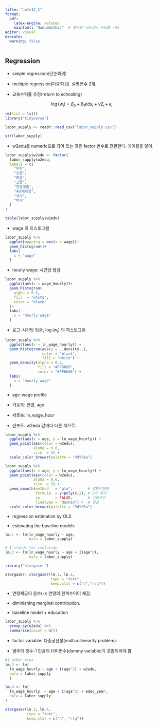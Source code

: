 ```yaml
---
title: "note12_1"
format: 
  pdf:
    latex-engine: xelatex
    mainfont: "NanumGothic"  # 예시로 나눔고딕 폰트를 사용
editor: visual
execute: 
  warning: false
---
```


## Regression

-   simple regression(단순회귀)

-   multiple regression(다중회귀). 설명변수 2개.

-   교육수익률 추정(return to schooling)

$$
\log(w_i) = \beta_0 + \beta_1 edu_i + \gamma Z_i + e_i
$$

```r
rm(list = ls())
library("tidyverse")

labor_supply <- readr::read_csv("labor_supply.csv") 

str(labor_supply)
```

-   w2edu를 numeric으로 되어 있는 것은 factor 변수로 전환한다. 레이블을 달아.

```r
labor_supply$w2edu <- factor(
  labor_supply$w2edu,
  labels = c(
    "무학",
    "초졸",
    "중졸",
    "고졸",
    "전문대졸",
    "4년제대졸",
    "석사",
    "박사"
  )
)

table(labor_supply$w2edu)
```

-   wage 의 히스토그램

```r
labor_supply %>% 
  ggplot(mapping = aes(x = wage))+
  geom_histogram()+
  labs(
    x = "wage"
  )
```

-   hourly wage: 시간당 임금

```r
labor_supply %>% 
  ggplot(aes(x = wage_hourly))+
  geom_histogram(
    alpha = 0.5,
    fill  = "white",
    color = "black"
  )+
  labs(
    x = "hourly wage"
  )
```

-   로그-시간당 임금, $\log(w_i)$ 의 히스토그램

```r
labor_supply %>% 
  ggplot(aes(x = ln_wage_hourly)) +
  geom_histogram(aes(y = ..density..),
                 color = "black",
                 fill = "white") +
  geom_density(alpha = 0.2,
               fill = "#FF6666",
               color = "#FF6666") +
  labs(
    x = "hourly wage"
  )
```

-   age-wage profile

-   가로축: 연령, age

-   세로축: ln_wage_hour

-   산포도. w2edu 값마다 다른 색으로.

```r
labor_supply %>% 
  ggplot(aes(x = age, y = ln_wage_hourly)) +
  geom_point(aes(color = w2edu),
             alpha = 0.6,
             size  = 3) +
  scale_color_brewer(palette = "RdYlBu")
```

```r
labor_supply %>% 
  ggplot(aes(x = age, y = ln_wage_hourly)) +
  geom_point(aes(color = w2edu),
             alpha = 0.6,
             size  = 3) +
  geom_smooth(method   = "glm",       # 일반선형형
              formula  = y~poly(x,2), # 2차 형식
              se       = FALSE,       # 신뢰구간
              linetype = "dashed") +  # 점선
  scale_color_brewer(palette = "RdYlBu")
```

-   regression estimation by OLS

-   estimating the baseline models

```r
lm.1 <- lm(ln_wage_hourly ~ age, 
           data = labor_supply)

# I stands for isolation
lm.2 <- lm(ln_wage_hourly ~ age + I(age^2), 
           data = labor_supply)

```

```r
library("stargazer")

stargazer::stargazer(lm.1, lm.2,
                     type = "text",
                     keep.stat = c("n","rsq"))
```

-   연령제곱이 음수(-): 연령의 한계수익이 체감.

-   diminishing marginal contribution.

-   baseline model + education

```r
labor_supply %>% 
  group_by(w2edu) %>% 
  summarise(count = n())
```

-   factor variable: 다중공선성(multicollinearity problem).

-   범주의 갯수-1 만큼의 더미변수(dummy variable)가 포함되어야 함

```r
#| echo: true
lm.3 <- lm(
  ln_wage_hourly ~ age + I(age^2) + w2edu,
  data = labor_supply
  )

lm.4 <- lm(
  ln_wage_hourly  ~ age + I(age^2) + educ_year,
  data = labor_supply
)

stargazer(lm.3, lm.4, 
          type = "text",
          keep.stat = c("n", "rsq"))
```
